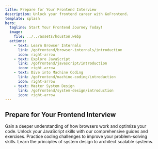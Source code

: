 ```yaml
---
title: Prepare for Your Frontend Interview
description: Unlock your frontend career with GoFrontend.
template: splash
hero:
  tagline: Start Your Frontend Journey Today!
  image:
    file: ../../assets/houston.webp
  actions:
    - text: Learn Browser Internals
      link: /gofrontend/browser-internals/introduction
      icon: right-arrow
    - text: Explore JavaScript
      link: /gofrontend/javascript/introduction
      icon: right-arrow
    - text: Dive into Machine Coding
      link: /gofrontend/machine-coding/introduction
      icon: right-arrow
    - text: Master System Design
      link: /gofrontend/system-design/introduction
      icon: right-arrow
---
```



## Prepare for Your Frontend Interview

<CardGrid stagger>
  <Card title="Browser Internals" icon="seti:firefox">
    Gain a deeper understanding of how browsers work and optimize your code.
  </Card>
  <Card title="JavaScript Mastery" icon="seti:javascript">
    Unlock your JavaScript skills with our comprehensive guides and exercises.
  </Card>
  <Card title="Machine Coding Challenges" icon="seti:react">
    Practice coding challenges to improve your problem-solving skills.
  </Card>
  <Card title="System Design Fundamentals" icon="seti:db">
    Learn the principles of system design to architect scalable systems.
  </Card>
</CardGrid>
